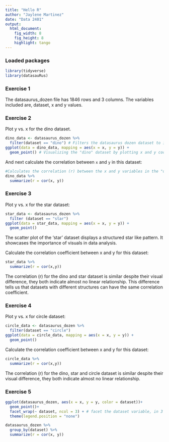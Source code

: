 ```yaml
---
title: "Hello R"
author: "Jaylene Martinez"
date: "Data 2401"
output: 
  html_document: 
    fig_width: 8
    fig_height: 8
    highlight: tango
---
```


### Loaded packages

```r
library(tidyverse) 
library(datasauRus)
```


### Exercise 1

The datasaurus_dozen file has 1846 rows and 3 columns. The variables included are, dataset, x and y values.

### Exercise 2

Plot y vs. x for the dino dataset.

```r
dino_data <- datasaurus_dozen %>%
  filter(dataset == "dino") # Filters the datasaurus dozen dataset to include only rows where the dataset column is "dino"
ggplot(data = dino_data, mapping = aes(x = x, y = y)) +
  geom_point() # Visualizing the "dino" dataset by plotting x and y coordinates as a scatter plot
```

And next calculate the correlation between `x` and `y` in this dataset:

```r
#Calculates the correlation (r) between the x and y variables in the "dino" dataset
dino_data %>%
  summarize(r = cor(x, y)) 
```

### Exercise 3

Plot y vs. x for the star dataset:

```r
star_data <- datasaurus_dozen %>%
  filter (dataset == "star")
ggplot(data = star_data, mapping = aes(x = x, y = y)) +
  geom_point()

```

The scatter plot of the 'star' dataset displays a structured star like pattern. It showcases the importance of visuals in data analysis.

Calculate the correlation coefficient between x and y for this dataset:
 
```r
star_data %>%
  summarize(r = cor(x,y))

```
The correlation (r) for the dino and star dataset is similar despite their visual difference, they both indicate almost no linear relationship. This difference tells us that datasets with different structures can have the same correlation coefficient.

### Exercise 4

Plot y vs. x for circle dataset:

```r
circle_data <- datasaurus_dozen %>%
  filter(dataset == "circle")
ggplot(data = circle_data, mapping = aes(x = x, y = y)) +
  geom_point()

```
Calculate the correlation coefficient between x and y for this dataset:

```r
circle_data %>%
  summarize(r = cor(x,y))

```
The correlation (r) for the dino, star and circle dataset is similar despite their visual difference, they both indicate almost no linear relationship.

### Exercise 5

```r
ggplot(datasaurus_dozen, aes(x = x, y = y, color = dataset))+
  geom_point()+
  facet_wrap(~ dataset, ncol = 3) + # facet the dataset variable, in 3 cols
  theme(legend.position = "none")

datasaurus_dozen %>%
  group_by(dataset) %>%
  summarize(r = cor(x, y))
```

